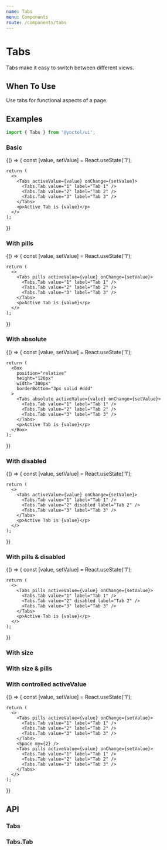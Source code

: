```yaml
---
name: Tabs
menu: Components
route: /components/tabs
---
```



# Tabs

Tabs make it easy to switch between different views.

## When To Use

Use tabs for functional aspects of a page.

## Examples

```js
import { Tabs } from '@yoctol/ui';
```

### Basic

<Playground>
  {() => {
    const [value, setValue] = React.useState('1');

    return (
      <>
        <Tabs activeValue={value} onChange={setValue}>
          <Tabs.Tab value="1" label="Tab 1" />
          <Tabs.Tab value="2" label="Tab 2" />
          <Tabs.Tab value="3" label="Tab 3" />
        </Tabs>
        <p>Active Tab is {value}</p>
      </>
    );

}}

</Playground>

### With pills

<Playground>
  {() => {
    const [value, setValue] = React.useState('1');

    return (
      <>
        <Tabs pills activeValue={value} onChange={setValue}>
          <Tabs.Tab value="1" label="Tab 1" />
          <Tabs.Tab value="2" label="Tab 2" />
          <Tabs.Tab value="3" label="Tab 3" />
        </Tabs>
        <p>Active Tab is {value}</p>
      </>
    );

}}

</Playground>

### With absolute

<Playground>
  {() => {
    const [value, setValue] = React.useState('1');

    return (
      <Box
        position="relative"
        height="120px"
        width="300px"
        borderBottom="3px solid #ddd"
      >
        <Tabs absolute activeValue={value} onChange={setValue}>
          <Tabs.Tab value="1" label="Tab 1" />
          <Tabs.Tab value="2" label="Tab 2" />
          <Tabs.Tab value="3" label="Tab 3" />
        </Tabs>
        <p>Active Tab is {value}</p>
      </Box>
    );

}}

</Playground>

### With disabled

<Playground>
  {() => {
    const [value, setValue] = React.useState('1');

    return (
      <>
        <Tabs activeValue={value} onChange={setValue}>
          <Tabs.Tab value="1" label="Tab 1" />
          <Tabs.Tab value="2" disabled label="Tab 2" />
          <Tabs.Tab value="3" label="Tab 3" />
        </Tabs>
        <p>Active Tab is {value}</p>
      </>
    );

}}

</Playground>

### With pills & disabled

<Playground>
  {() => {
    const [value, setValue] = React.useState('1');

    return (
      <>
        <Tabs pills activeValue={value} onChange={setValue}>
          <Tabs.Tab value="1" label="Tab 1" />
          <Tabs.Tab value="2" disabled label="Tab 2" />
          <Tabs.Tab value="3" label="Tab 3" />
        </Tabs>
        <p>Active Tab is {value}</p>
      </>
    );

}}

</Playground>

### With size

<Playground>
  <Tabs size="sm" defaultActiveValue="1">
    <Tabs.Tab value="1" label="Tab 1" />
    <Tabs.Tab value="2" label="Tab 2" />
    <Tabs.Tab value="3" label="Tab 3" />
  </Tabs>
  <Tabs defaultActiveValue="1">
    <Tabs.Tab value="1" label="Tab 1" />
    <Tabs.Tab value="2" label="Tab 2" />
    <Tabs.Tab value="3" label="Tab 3" />
  </Tabs>
  <Tabs size="lg" defaultActiveValue="1">
    <Tabs.Tab value="1" label="Tab 1" />
    <Tabs.Tab value="2" label="Tab 2" />
    <Tabs.Tab value="3" label="Tab 3" />
  </Tabs>
</Playground>

### With size & pills

<Playground>
  <Tabs pills size="sm" defaultActiveValue="1">
    <Tabs.Tab value="1" label="Tab 1" />
    <Tabs.Tab value="2" label="Tab 2" />
    <Tabs.Tab value="3" label="Tab 3" />
  </Tabs>
  <Tabs pills defaultActiveValue="1">
    <Tabs.Tab value="1" label="Tab 1" />
    <Tabs.Tab value="2" label="Tab 2" />
    <Tabs.Tab value="3" label="Tab 3" />
  </Tabs>
  <Tabs pills size="lg" defaultActiveValue="1">
    <Tabs.Tab value="1" label="Tab 1" />
    <Tabs.Tab value="2" label="Tab 2" />
    <Tabs.Tab value="3" label="Tab 3" />
  </Tabs>
</Playground>

### With controlled activeValue

<Playground>
  {() => {
    const [value, setValue] = React.useState('1');

    return (
      <>
        <Tabs pills activeValue={value} onChange={setValue}>
          <Tabs.Tab value="1" label="Tab 1" />
          <Tabs.Tab value="2" label="Tab 2" />
          <Tabs.Tab value="3" label="Tab 3" />
        </Tabs>
        <Space my={2} />
        <Tabs pills activeValue={value} onChange={setValue}>
          <Tabs.Tab value="1" label="Tab 1" />
          <Tabs.Tab value="2" label="Tab 2" />
          <Tabs.Tab value="3" label="Tab 3" />
        </Tabs>
      </>
    );

}}

</Playground>

## API

### Tabs

<PropsTable of={Tabs} />

### Tabs.Tab

<PropsTable of={Tab} />
